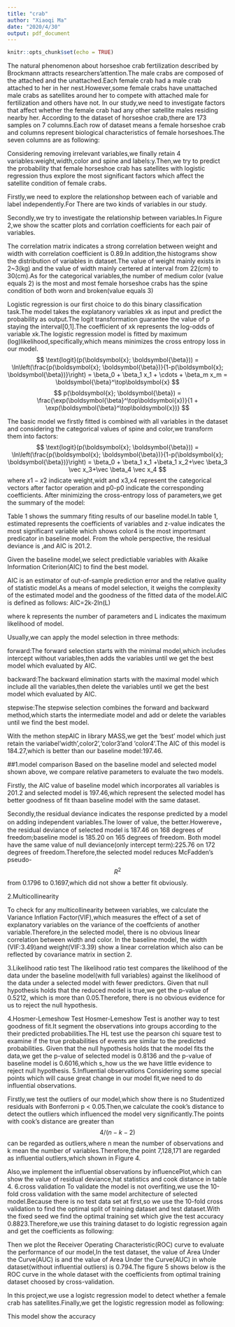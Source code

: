 ```yaml
---
title: "crab"
author: "Xiaoqi Ma"
date: "2020/4/30"
output: pdf_document
---
```



```r
knitr::opts_chunk$set(echo = TRUE)
```

\section{1.Introduction}
The natural phenomenon about horseshoe crab fertilization described by Brockmann attracts researchers'attention.The male crabs are composed of the attached and the unattached.Each female crab had a male crab attached to her in her nest.However,some female crabs have unattached male crabs as satellites around her to compete with attached male for fertilization and others have not. In our study,we need to investigate factors that affect whether the female crab had any other satellite males residing nearby her.
According to the dataset of horseshoe crab,there are 173 samples on 7 columns.Each row of dataset means a female horseshoe crab and columns represent biological characteristics of female horseshoes.The seven columns are as following:
\begin{itemize}
\item sequnence: number of female horseshoe crab.
\item weight:the weight of the female horseshoe crab,which measured in grams.
\item width:carapace width of female horseshoe crab in centimeters.
\item color:ordinal value range from 1 to 4,which represent light medium,medium,dark medium and dark respectively.
\item spine:ordinal value range from 1 to 3,wchich stands for spine condition.The conditions given in Agresti are “both good”, “one worn or broken”, and “both worn or broken”. 
\item sat:number of satellites, which means the number of males clustering around the female in addition to the male with which she is breeding.
\item y:shorthand for the number of satellites.It is 1 if sat > 0.
\end{itemize}

Considering removing irrelevant variables,we finally retain 4 variables:weight,width,color and spine and labels:y.Then,we try to predict the probability that female horseshoe crab has satellites with logistic regression thus explore the most significant factors which affect the satellite condition of female crabs.

\section{2.Exploratory Data Analysis}
Firstly,we need to explore the relationshop between each of variable and label independently.For There are two kinds of variables in our study.

\begin{itemize}
\item categorical variables:color and spine. The boxplot which form two groups based on value of y show the frequency of distribution about color and spine.From the plot,the female horseshoe crab which has the medium color and spine condition of worn and broken has the largest probability of having satellite males. 
\item continuous variables:weight and width.The density plot show the ditribution of the numeric variable and we classify the variable into two groups based on the value of y,so we can compare the density distribution of two groups.According to the mean value of each group,on average,we can observe the female horseshoe crab which has satellites have bigger weight and width than those don't have.
\end{itemize}




Secondly,we try to investigate the relationship between variables.In Figure 2,we show the scatter plots and corrlation coefficients for each pair of variables.

The correlation matrix indicates a strong correlation between weight and width with correlation coefficient is 0.89.In addition,the histograms show the distribution of variables in dataset.The value of weight mainly exists in 2~3(kg) and the value of width  mainly certered at interval from 22(cm) to 30(cm).As for the categorical variables,the number of medium color (value equals 2) is the most and most female horseshoe crabs has the spine condition of both worn and broken(value equals 3)
\section{3.Baseline model}
Logistic regression is our first choice to do this binary classification task.The model takes the explatanory variables xk as input and predict the probability as output.The logit transformation guarantee the value of p staying the interval[0,1].The coefficient of xk represents the log-odds of variable xk.The logistic regression model is fitted by maximum (log)likelihood,specifically,which means minimizes the cross entropy loss in our model.
$$
\text{logit}(p(\boldsymbol{x}; \boldsymbol{\beta})) = \ln\left(\frac{p(\boldsymbol{x}; \boldsymbol{\beta})}{1-p(\boldsymbol{x}; \boldsymbol{\beta})}\right) = \beta_0 + \beta_1 x_1 + \cdots + \beta_m x_m   = \boldsymbol{\beta}^\top\boldsymbol{x}
$$
$$
p(\boldsymbol{x}; \boldsymbol{\beta}) = \frac{\exp(\boldsymbol{\beta}^\top\boldsymbol{x})}{1 + \exp(\boldsymbol{\beta}^\top\boldsymbol{x})}
$$

The basic model we firstly fitted is combined with all variables in the dataset and considering the categorical values of spine and color,we transform them into factors:
$$
\text{logit}(p(\boldsymbol{x}; \boldsymbol{\beta})) = \ln\left(\frac{p(\boldsymbol{x}; \boldsymbol{\beta})}{1-p(\boldsymbol{x}; \boldsymbol{\beta})}\right) = \beta_0 + \beta_1 x_1 +\beta_1 x_2+\vec \beta_3 \vec x_3+\vec \beta_4 \vec x_4
$$
where $x1-x2$ indicate weight,widt and x3,x4 represent the categorical vectors after factor operation and p0-p0 indicate the corresponding coefficients.
After minimizing the cross-entropy loss of parameters,we get the summary of the model:

\begin{table}[]
\begin{tabular}{ccccccc}
& Estimate& Std. Error&z value&  Pr(>|z|)& Confidence Interval\\ \hline
 (Intercept)& 1.724e+02 & 6.841e+01 &2.519 & 0.0192 &\\ 
width &  & 2.849e-01 & -0.152&   0.8803   &     \\
weight & -6.518e-02 & 6.383e-01 & -0.102 & 0.9195 &   \\
color2& -1.111e+00 & 4.762e+00 & -0.233 & 0.8176 & \\
color3& -6.567e-05  & 8.881e-04 & -0.074 & 0.9417  & \\
color4& -6.567e-05  & 8.881e-04 & -0.074 & 0.9417  & \\
spine2& -6.567e-05  & 8.881e-04 & -0.074 & 0.9417  & \\
spine3& -6.567e-05  & 8.881e-04 & -0.074 & 0.9417  & \\
\end{tabular}
\end{table}
Table 1 shows the summary fiting results of our baseline model.In table 1, estimated represents the coefficients of variables and z-value indicates the most significant variable which shows color4 is the most importmant predicator in baseline model.
From the whole perspective, the residual deviance is ,and AIC is 201.2. 

\section{4.model selection}
Given the baseline model,we select predictiable variables with Akaike Information Criterion(AIC) to find the best model.

AIC is an estimator of out-of-sample prediction error and the relative quality of statistic model.As a means of model selection, it weighs the complexity of the estimated model and the goodness of the fitted data of the model.AIC is defined as follows:
                            AIC=2k-2ln(L)
                            
where k represents the number of parameters and L indicates the maximum likelihood of model.

Usually,we can apply the model selection in three methods:

forward:The forward selection starts with the minimal model,which includes intercept without variables,then adds the variables until we get the best model which evaluated by AIC.

backward:The backward elimination starts with the maximal model which include all the variables,then delete the variables until we get the best model which evaluated by AIC.

stepwise:The stepwise selection combines the forward and backward method,which starts the intermediate model and add or delete the variables until we find the best model.

With the methon stepAIC in library MASS,we get the 'best' model which just retain the variabel'width',color2','color3'and 'color4'.The AIC of this model is 184.27,which is better than our baseline model:197.46.
\begin{table}[]
\begin{tabular}{ccccccc}
& Estimate& Std. Error&z value&  Pr(>|z|)& \\ \hline
 (Intercept)& -11.385 &2.873  &-3.962 & <0.001 &\\ 
width & 0.468 & 0.106 & -0.152 &0.8803 & 0.001 &\\
color2 & 0.072 & 0.740 & -0.102 & 0.9195 &   \\
color3& -0.224 & 0.777 & -0.233 & 0.8176 & \\
color4& -1.330 & 0.853 & -0.074 & 0.9417  & \\
\end{tabular}
\end{table}

\section{5.model assessment}
##1.model comparison
Based on the baseline model and selected model shown above, we compare relative parameters to evaluate the two models.

Firstly, the AIC value of baseline model which incorporates all variables is 201.2 and selected model is 197.46,which represent the selected model has better goodness of fit thaan baseline model with the same dataset.

Secondly,the residual deviance indicates the response predicted by a model on adding independent variables.The lower of value, the better.Howereve，the residual deviance of selected model is 187.46 on 168 degrees of freedom;baseline model is 185.20 on 165 degrees of freedom. Both model have the same value of null deviance(only intercept term):225.76 on 172 degrees of freedom.Therefore,the selected model reduces McFadden's pseudo-$$R^2$$from 0.1796 to 0.1697,which did not show a better fit obviously.

2.Multicollinearity

To check for any multicollinearity between variables, we calculate the Variance Inflation Factor(VIF),which measures the effect of a set of explanatory variables on the variance of the coeffcients of another variable.Therefore,in the selected model, there is no obvious linear correlation between width and color. In the baseline model, the width (VIF:3.49)and weight(VIF:3.39) show a linear correlation which also can be reflected by covariance matrix in section 2.


3.Likelihood ratio test
The likelihood ratio test compares the likelihood of the data under the baseline model(with full variables) against the likelihood of the data under a selected model with fewer predictors. Given that null hypothesis holds that the reduced model is true,we get the p-value of 0.5212, which is more than 0.05.Therefore, there is no obvious evidence for us to reject the null hypothesis. 

4.Hosmer-Lemeshow Test
Hosmer-Lemeshow Test is another way to test goodness of fit.It segment the
observations into groups according to the their predicted probabilities.The HL test use the pearson chi square test to examine if the true probabilities of events are similar to the predicted probabilities. Given that the null hypothesis holds that the model fits the data,we get the p-value of selected model is 0.8136 and the p-value of baseline model is 0.6016,which s_how us the we have little evidence to reject null hypothesis.
5.Influential observations
Considering  some special points which will cause great change in our model fit,we need to do influential observations.

Firstly,we test the outliers of our model,which show there is
no Studentized residuals with Bonferroni p < 0.05.Then,we calculate the cook's distance to detect the outliers which influenced the model very significantly.The points with cook's distance are greater than $$4/(n-k-2)$$can be regarded as outliers,where n mean the number of observations and k mean the number of variables.Therefore,the point 7,128,171 are regarded as influential outliers,which shown in Figure 4.



Also,we implement the influential observations by influencePlot,which can show the value of residual deviance,hat statistics and cook distance in table 4.
\begin{table}[]
\begin{tabular}{ccccccc}
& Studres& Hat&CookD\\ \hline
7 & -1.7137 & 0.0942 & 0.0634  &     \\
22 & 1.0953 & 0.1232& 0.0.0234  &    \\
94 & -2.1407 & 0.0142 & 0.0243  &  \\
128 & 2.2098 & 0.0324 & 0.0616  & \\
131 & 1.2029 & 0.1307 & 0.0319  &  \\
171 & -2.0392 & 0.0659 & 0.0841  &  \\
\end{tabular}
\end{table}


6.cross validation
To validate the model is not overfiting,we use the 10-fold cross validation with the same model architecture of selected model.Because there is no test data set at first,so we use the 10-fold cross validation to find the optimal split of training dataset and test dataset.With the fixed seed we find the optimal training set which give the test accuracy 0.8823.Therefore,we use this training dataset to do logistic regression again and get the coefficients as following:
\begin{table}[]
\begin{tabular}{ccccccc}
& Estimate& Std. Error&z value&  Pr(>|z|)& \\ \hline
 (Intercept)& -11.385 &2.873  &-3.962 & <0.001 &\\ 
width & 0.468 & 0.106 & -0.152 &0.8803 & 0.001 &\\
color2 & 0.072 & 0.740 & -0.102 & 0.9195 &   \\
color3& -0.224 & 0.777 & -0.233 & 0.8176 & \\
color4& -1.330 & 0.853 & -0.074 & 0.9417  & \\
\end{tabular}
\end{table}

Then we plot the Receiver Operating Characteristic(ROC) curve to evaluate the performance of our model,In the test dataset, the value of Area Under the Curve(AUC) is  and the value of Area Under the Curve(AUC) in whole dataset(without influential outliers) is 0.794.The figure 5 shows below is the ROC curve in the whole dataset with the coefficients from optimal training dataset choosed by cross-validation.


\section{6.Conclusion and discussion}
In this project,we use a logistc regression model to detect whether a female crab has satellites.Finally,we get the logistic regression model as following:

This model show the accuracy

























